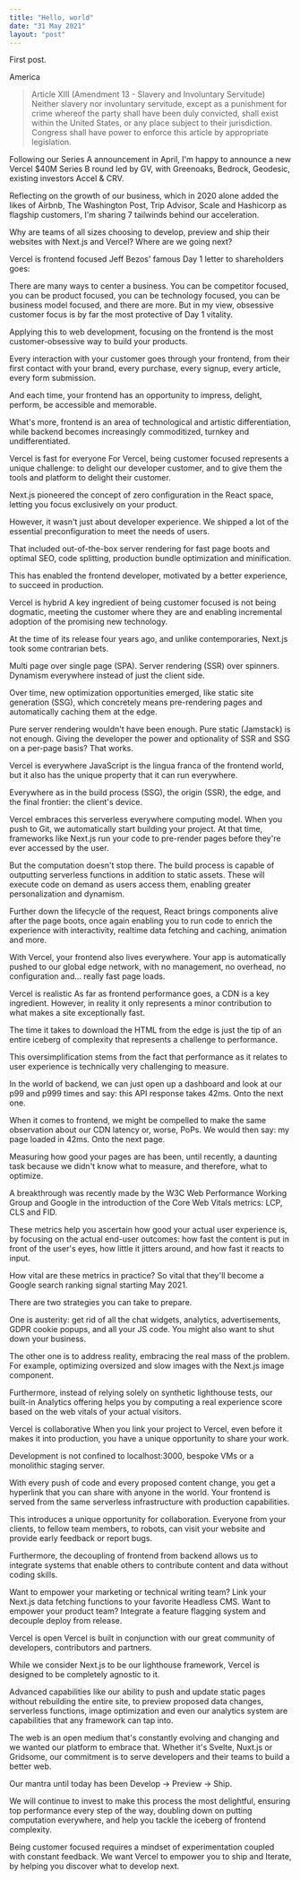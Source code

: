 ```yaml
---
title: "Hello, world"
date: "31 May 2021"
layout: "post"
---
```



First post.

America

> Article XIII (Amendment 13 - Slavery and Involuntary Servitude)
> Neither slavery nor involuntary servitude, except as a punishment for crime whereof the party shall have been duly convicted, shall exist within the United States, or any place subject to their jurisdiction.
> Congress shall have power to enforce this article by appropriate legislation.

Following our Series A announcement in April, I'm happy to announce a new Vercel $40M Series B round led by GV, with Greenoaks, Bedrock, Geodesic, existing investors Accel & CRV.

Reflecting on the growth of our business, which in 2020 alone added the likes of Airbnb, The Washington Post, Trip Advisor, Scale and Hashicorp as flagship customers, I'm sharing 7 tailwinds behind our acceleration.

Why are teams of all sizes choosing to develop, preview and ship their websites with Next.js and Vercel? Where are we going next?

Vercel is frontend focused
Jeff Bezos' famous Day 1 letter to shareholders goes:

There are many ways to center a business. You can be competitor focused, you can be product focused, you can be technology focused, you can be business model focused, and there are more. But in my view, obsessive customer focus is by far the most protective of Day 1 vitality.

Applying this to web development, focusing on the frontend is the most customer-obsessive way to build your products.

Every interaction with your customer goes through your frontend, from their first contact with your brand, every purchase, every signup, every article, every form submission.

And each time, your frontend has an opportunity to impress, delight, perform, be accessible and memorable.

What's more, frontend is an area of technological and artistic differentiation, while backend becomes increasingly commoditized, turnkey and undifferentiated.

Vercel is fast for everyone
For Vercel, being customer focused represents a unique challenge: to delight our developer customer, and to give them the tools and platform to delight their customer.

Next.js pioneered the concept of zero configuration in the React space, letting you focus exclusively on your product.

However, it wasn't just about developer experience. We shipped a lot of the essential preconfiguration to meet the needs of users.

That included out-of-the-box server rendering for fast page boots and optimal SEO, code splitting, production bundle optimization and minification.

This has enabled the frontend developer, motivated by a better experience, to succeed in production.

Vercel is hybrid
A key ingredient of being customer focused is not being dogmatic, meeting the customer where they are and enabling incremental adoption of the promising new technology.

At the time of its release four years ago, and unlike contemporaries, Next.js took some contrarian bets.

Multi page over single page (SPA). Server rendering (SSR) over spinners. Dynamism everywhere instead of just the client side.

Over time, new optimization opportunities emerged, like static site generation (SSG), which concretely means pre-rendering pages and automatically caching them at the edge.

Pure server rendering wouldn't have been enough. Pure static (Jamstack) is not enough. Giving the developer the power and optionality of SSR and SSG on a per-page basis? That works.

Vercel is everywhere
JavaScript is the lingua franca of the frontend world, but it also has the unique property that it can run everywhere.

Everywhere as in the build process (SSG), the origin (SSR), the edge, and the final frontier: the client's device.

Vercel embraces this serverless everywhere computing model. When you push to Git, we automatically start building your project. At that time, frameworks like Next.js run your code to pre-render pages before they're ever accessed by the user.

But the computation doesn't stop there. The build process is capable of outputting serverless functions in addition to static assets. These will execute code on demand as users access them, enabling greater personalization and dynamism.

Further down the lifecycle of the request, React brings components alive after the page boots, once again enabling you to run code to enrich the experience with interactivity, realtime data fetching and caching, animation and more.

With Vercel, your frontend also lives everywhere. Your app is automatically pushed to our global edge network, with no management, no overhead, no configuration and… really fast page loads.

Vercel is realistic
As far as frontend performance goes, a CDN is a key ingredient. However, in reality it only represents a minor contribution to what makes a site exceptionally fast.

The time it takes to download the HTML from the edge is just the tip of an entire iceberg of complexity that represents a challenge to performance.

This oversimplification stems from the fact that performance as it relates to user experience is technically very challenging to measure.

In the world of backend, we can just open up a dashboard and look at our p99 and p999 times and say: this API response takes 42ms. Onto the next one.

When it comes to frontend, we might be compelled to make the same observation about our CDN latency or, worse, PoPs. We would then say: my page loaded in 42ms. Onto the next page.

Measuring how good your pages are has been, until recently, a daunting task because we didn't know what to measure, and therefore, what to optimize.

A breakthrough was recently made by the W3C Web Performance Working Group and Google in the introduction of the Core Web Vitals metrics: LCP, CLS and FID.

These metrics help you ascertain how good your actual user experience is, by focusing on the actual end-user outcomes: how fast the content is put in front of the user's eyes, how little it jitters around, and how fast it reacts to input.

How vital are these metrics in practice? So vital that they'll become a Google search ranking signal starting May 2021.

There are two strategies you can take to prepare.

One is austerity: get rid of all the chat widgets, analytics, advertisements, GDPR cookie popups, and all your JS code. You might also want to shut down your business.

The other one is to address reality, embracing the real mass of the problem. For example, optimizing oversized and slow images with the Next.js image component.

Furthermore, instead of relying solely on synthetic lighthouse tests, our built-in Analytics offering helps you by computing a real experience score based on the web vitals of your actual visitors.

Vercel is collaborative
When you link your project to Vercel, even before it makes it into production, you have a unique opportunity to share your work.

Development is not confined to localhost:3000, bespoke VMs or a monolithic staging server.

With every push of code and every proposed content change, you get a hyperlink that you can share with anyone in the world. Your frontend is served from the same serverless infrastructure with production capabilities.

This introduces a unique opportunity for collaboration. Everyone from your clients, to fellow team members, to robots, can visit your website and provide early feedback or report bugs.

Furthermore, the decoupling of frontend from backend allows us to integrate systems that enable others to contribute content and data without coding skills.

Want to empower your marketing or technical writing team? Link your Next.js data fetching functions to your favorite Headless CMS. Want to empower your product team? Integrate a feature flagging system and decouple deploy from release.

Vercel is open
Vercel is built in conjunction with our great community of developers, contributors and partners.

While we consider Next.js to be our lighthouse framework, Vercel is designed to be completely agnostic to it.

Advanced capabilities like our ability to push and update static pages without rebuilding the entire site, to preview proposed data changes, serverless functions, image optimization and even our analytics system are capabilities that any framework can tap into.

The web is an open medium that's constantly evolving and changing and we wanted our platform to embrace that. Whether it's Svelte, Nuxt.js or Gridsome, our commitment is to serve developers and their teams to build a better web.

Our mantra until today has been Develop → Preview → Ship.

We will continue to invest to make this process the most delightful, ensuring top performance every step of the way, doubling down on putting computation everywhere, and help you tackle the iceberg of frontend complexity.

Being customer focused requires a mindset of experimentation coupled with constant feedback. We want Vercel to empower you to ship and Iterate, by helping you discover what to develop next.
